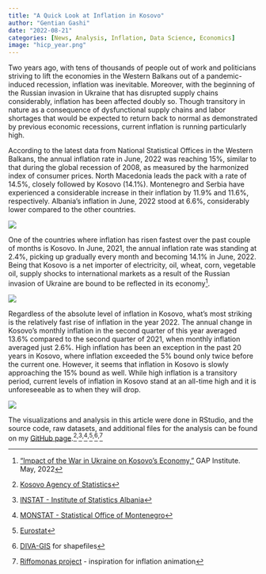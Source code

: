 ```yaml
---
title: "A Quick Look at Inflation in Kosovo"
author: "Gentian Gashi"
date: "2022-08-21"
categories: [News, Analysis, Inflation, Data Science, Economics]
image: "hicp_year.png"
---
```


Two years ago, with tens of thousands of people out of work and politicians striving to lift the economies in the Western Balkans out of a pandemic-induced recession, inflation was inevitable. Moreover, with the beginning of the Russian invasion in Ukraine that has disrupted supply chains considerably, inflation has been affected doubly so. Though transitory in nature as a consequence of dysfunctional supply chains and labor shortages that would be expected to return back to normal as demonstrated by previous economic recessions, current inflation is running particularly high.

According to the latest data from National Statistical Offices in the Western Balkans, the annual inflation rate in June, 2022 was reaching 15%, similar to that during the global recession of 2008, as measured by the harmonized index of consumer prices. North Macedonia leads the pack with a rate of 14.5%, closely followed by Kosovo (14.1%). Montenegro and Serbia have experienced a considerable increase in their inflation by 11.9% and 11.6%, respectively. Albania's inflation in June, 2022 stood at 6.6%, considerably lower compared to the other countries.

![](hicp_map.png)

One of the countries where inflation has risen fastest over the past couple of months is Kosovo. In June, 2021, the annual inflation rate was standing at 2.4%, picking up gradually every month and becoming 14.1% in June, 2022. Being that Kosovo is a net importer of electricity, oil, wheat, corn, vegetable oil, supply shocks to international markets as a result of the Russian invasion of Ukraine are bound to be reflected in its economy[^1].

[^1]: ["Impact of the War in Ukraine on Kosovo's Economy,"](https://www.institutigap.org/documents/20407_Impact%20of%20the%20war%20in%20Ukraine%20on%20Kosovos%20Economy.pdf) GAP Institute. May, 2022

![](hicp_year.png)

Regardless of the absolute level of inflation in Kosovo, what's most striking is the relatively fast rise of inflation in the year 2022. The annual change in Kosovo's monthly inflation in the second quarter of this year averaged 13.6% compared to the second quarter of 2021, when monthly inflation averaged just 2.6%. High inflation has been an exception in the past 20 years in Kosovo, where inflation exceeded the 5% bound only twice before the current one. However, it seems that inflation in Kosovo is slowly approaching the 15% bound as well. While high inflation is a transitory period, current levels of inflation in Kosovo stand at an all-time high and it is unforeseeable as to when they will drop.

![](climate_spiral4.gif)

The visualizations and analysis in this article were done in RStudio, and the source code, raw datasets, and additional files for the analysis can be found on my [GitHub page](https://github.com/gentiang/inflation_analysis).[^2]^,^[^3]^,^[^4]^,^[^5]^,^[^6]^,^[^7]

[^2]: [Kosovo Agency of Statistics](https://askdata.rks-gov.net/pxweb/en/ASKdata/ASKdata__Prices__Consumer%20Price%20Index__Monthly%20indicators/)

[^3]: [INSTAT - Institute of Statistics Albania](http://www.instat.gov.al/en/themes/prices/harmonized-index-of-consumer-price/)

[^4]: [MONSTAT - Statistical Office of Montenegro](https://www.monstat.org/eng/page.php?id=27&pageid=27)

[^5]: [Eurostat](https://ec.europa.eu/eurostat/databrowser/bookmark/5694c875-65bb-45df-9c2f-1e369a029881?lang=en)

[^6]: [DIVA-GIS](https://www.diva-gis.org/) for shapefiles

[^7]: [Riffomonas project](https://www.youtube.com/c/RiffomonasProject) - inspiration for inflation animation
